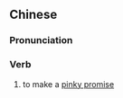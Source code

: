 {{also|拉钩}}
==Chinese==
{{zh-forms|s=拉钩|t2=拉鈎|alt=拉勾}}

===Pronunciation===
{{zh-pron
|m=lāgōu,er=y
|c=laai1 ngau1
|mn=la-kau
|cat=v
}}

===Verb===
{{zh-verb}}

# to make a [[pinky promise]]